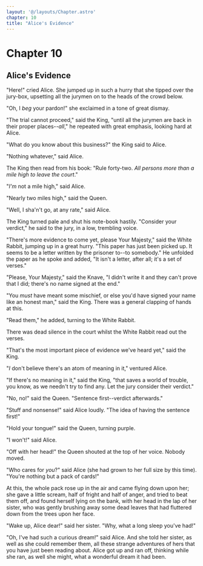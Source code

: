 ```yaml
---
layout: '@/layouts/Chapter.astro'
chapter: 10
title: "Alice's Evidence"
---
```

# Chapter 10

## Alice's Evidence


"Here!" cried Alice. She jumped up in such a hurry that she tipped over
the jury-box, upsetting all the jurymen on to the heads of the crowd
below.

"Oh, I _beg_ your pardon!" she exclaimed in a tone of great dismay.

"The trial cannot proceed," said the King, "until all the jurymen are
back in their proper places--_all_," he repeated with great emphasis,
looking hard at Alice.

"What do you know about this business?" the King said to Alice.

"Nothing whatever," said Alice.

The King then read from his book: "Rule forty-two. _All persons more
than a mile high to leave the court_."

"_I'm_ not a mile high," said Alice.

"Nearly two miles high," said the Queen.

"Well, I sha'n't go, at any rate," said Alice.

The King turned pale and shut his note-book hastily. "Consider your
verdict," he said to the jury, in a low, trembling voice.

"There's more evidence to come yet, please Your Majesty," said the White
Rabbit, jumping up in a great hurry. "This paper has just been picked
up. It seems to be a letter written by the prisoner to--to somebody." He
unfolded the paper as he spoke and added, "It isn't a letter, after all;
it's a set of verses."

"Please, Your Majesty," said the Knave, "I didn't write it and they
can't prove that I did; there's no name signed at the end."

"You _must_ have meant some mischief, or else you'd have signed your
name like an honest man," said the King. There was a general clapping of
hands at this.

"Read them," he added, turning to the White Rabbit.

There was dead silence in the court whilst the White Rabbit read out the
verses.

"That's the most important piece of evidence we've heard yet," said the
King.

"_I_ don't believe there's an atom of meaning in it," ventured Alice.

"If there's no meaning in it," said the King, "that saves a world of
trouble, you know, as we needn't try to find any. Let the jury consider
their verdict."

"No, no!" said the Queen. "Sentence first--verdict afterwards."

"Stuff and nonsense!" said Alice loudly. "The idea of having the
sentence first!"

"Hold your tongue!" said the Queen, turning purple.

"I won't!" said Alice.

"Off with her head!" the Queen shouted at the top of her voice. Nobody
moved.

"Who cares for _you_?" said Alice (she had grown to her full size by
this time). "You're nothing but a pack of cards!"

At this, the whole pack rose up in the air and came flying down upon
her; she gave a little scream, half of fright and half of anger, and
tried to beat them off, and found herself lying on the bank, with her
head in the lap of her sister, who was gently brushing away some dead
leaves that had fluttered down from the trees upon her face.

"Wake up, Alice dear!" said her sister. "Why, what a long sleep you've
had!"

"Oh, I've had such a curious dream!" said Alice. And she told her
sister, as well as she could remember them, all these strange adventures
of hers that you have just been reading about. Alice got up and ran off,
thinking while she ran, as well she might, what a wonderful dream it had
been.

